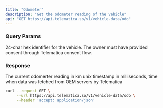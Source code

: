 ```yaml
---
title: "Odometer"
description: "Get the odometer reading of the vehicle"
api: "GET https://api.telematica.so/v1/vehicle-data/odo"
---
```


### Query Params

<ParamField query="vehicleId" type="string" required>
  24-char hex identifier for the vehicle. The owner must have provided consent
  through Telematica consent flow.
</ParamField>

### Response

<ParamField body="odo" type="number" required>
  The current odomerter reading in km
</ParamField>

<ParamField body="timestamp" type="number" required>
  unix timestamp in milliseconds, time when data was fetched from OEM servers by
  Telematica
</ParamField>

<RequestExample>

```bash Request
curl --request GET \
     --url https://api.telematica.so/v1/vehicle-data/odo \
     --header 'accept: application/json'
```

</RequestExample>
